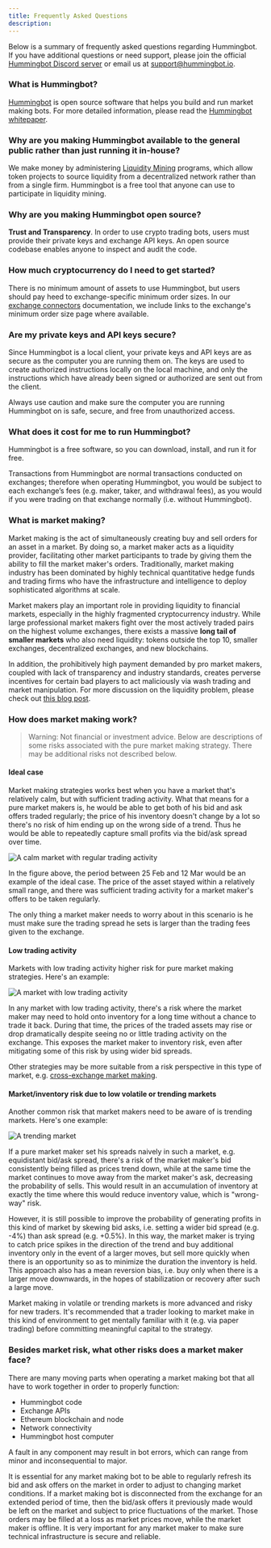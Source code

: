 ```yaml
---
title: Frequently Asked Questions
description:
---
```


Below is a summary of frequently asked questions regarding Hummingbot. If you have additional questions or need support, please join the official [Hummingbot Discord server](https://discord.hummingbot.io) or email us at [support@hummingbot.io](mailto:support@hummingbot.io).

### What is Hummingbot?

[Hummingbot](http://hummingbot.io) is open source software that helps you build and run market making bots. For more detailed information, please read the [Hummingbot whitepaper](https://www.hummingbot.io/hummingbot.pdf).

### Why are you making Hummingbot available to the general public rather than just running it in-house?

We make money by administering [Liquidity Mining](/liquidity-mining) programs, which allow token projects to source liquidity from a decentralized network rather than from a single firm. Hummingbot is a free tool that anyone can use to participate in liquidity mining.

### Why are you making Hummingbot open source?

**Trust and Transparency**. In order to use crypto trading bots, users must provide their private keys and exchange API keys. An open source codebase enables anyone to inspect and audit the code.

### How much cryptocurrency do I need to get started?

There is no minimum amount of assets to use Hummingbot, but users should pay heed to exchange-specific minimum order sizes. In our [exchange connectors](/connectors) documentation, we include links to the exchange's minimum order size page where available.

### Are my private keys and API keys secure?

Since Hummingbot is a local client, your private keys and API keys are as secure as the computer you are running them on. The keys are used to create authorized instructions locally on the local machine, and only the instructions which have already been signed or authorized are sent out from the client.

Always use caution and make sure the computer you are running Hummingbot on is safe, secure, and free from unauthorized access.

### What does it cost for me to run Hummingbot?

Hummingbot is a free software, so you can download, install, and run it for free.

Transactions from Hummingbot are normal transactions conducted on exchanges; therefore when operating Hummingbot, you would be subject to each exchange’s fees (e.g. maker, taker, and withdrawal fees), as you would if you were trading on that exchange normally (i.e. without Hummingbot).

### What is market making?

Market making is the act of simultaneously creating buy and sell orders for an asset in a market. By doing so, a market maker acts as a liquidity provider, facilitating other market participants to trade by giving them the ability to fill the market maker's orders. Traditionally, market making industry has been dominated by highly technical quantitative hedge funds and trading firms who have the infrastructure and intelligence to deploy sophisticated algorithms at scale.

Market makers play an important role in providing liquidity to financial markets, especially in the highly fragmented cryptocurrency industry. While large professional market makers fight over the most actively traded pairs on the highest volume exchanges, there exists a massive **long tail of smaller markets** who also need liquidity: tokens outside the top 10, smaller exchanges, decentralized exchanges, and new blockchains.

In addition, the prohibitively high payment demanded by pro market makers, coupled with lack of transparency and industry standards, creates perverse incentives for certain bad players to act maliciously via wash trading and market manipulation. For more discussion on the liquidity problem, please check out [this blog post](https://www.hummingbot.io/blog/2019-01-thin-crust-of-liquidity/).

### How does market making work?

> Warning: Not financial or investment advice. Below are descriptions of some risks associated with the pure market making strategy. There may be additional risks not described below.

#### Ideal case

Market making strategies works best when you have a market that's relatively calm, but with sufficient trading activity. What that means for a pure market makers is, he would be able to get both of his bid and ask offers traded regularly; the price of his inventory doesn't change by a lot so there's no risk of him ending up on the wrong side of a trend. Thus he would be able to repeatedly capture small profits via the bid/ask spread over time.

![A calm market with regular trading activity](pure-mm-calm.png)

In the figure above, the period between 25 Feb and 12 Mar would be an example of the ideal case. The price of the asset stayed within a relatively small range, and there was sufficient trading activity for a market maker's offers to be taken regularly.

The only thing a market maker needs to worry about in this scenario is he must make sure the trading spread he sets is larger than the trading fees given to the exchange.

#### Low trading activity

Markets with low trading activity higher risk for pure market making strategies. Here's an example:

![A market with low trading activity](pure-mm-low-volume.png)

In any market with low trading activity, there's a risk where the market maker may need to hold onto inventory for a long time without a chance to trade it back. During that time, the prices of the traded assets may rise or drop dramatically despite seeing no or little trading activity on the exchange. This exposes the market maker to inventory risk, even after mitigating some of this risk by using wider bid spreads.

Other strategies may be more suitable from a risk perspective in this type of market, e.g. [cross-exchange market making](/strategies/cross-exchange-market-making).

#### Market/inventory risk due to low volatile or trending markets

Another common risk that market makers need to be aware of is trending markets. Here's one example:

![A trending market](pure-mm-trending.png)

If a pure market maker set his spreads naively in such a market, e.g. equidistant bid/ask spread, there's a risk of the market maker's bid consistently being filled as prices trend down, while at the same time the market continues to move away from the market maker's ask, decreasing the probability of sells. This would result in an accumulation of inventory at exactly the time where this would reduce inventory value, which is "wrong-way" risk.

However, it is still possible to improve the probability of generating profits in this kind of market by skewing bid asks, i.e. setting a wider bid spread (e.g. -4%) than ask spread (e.g. +0.5%). In this way, the market maker is trying to catch price spikes in the direction of the trend and buy additional inventory only in the event of a larger moves, but sell more quickly when there is an opportunity so as to minimize the duration the inventory is held. This approach also has a mean reversion bias, i.e. buy only when there is a larger move downwards, in the hopes of stabilization or recovery after such a large move.

Market making in volatile or trending markets is more advanced and risky for new traders. It's recommended that a trader looking to market make in this kind of environment to get mentally familiar with it (e.g. via paper trading) before committing meaningful capital to the strategy.

### Besides market risk, what other risks does a market maker face?

There are many moving parts when operating a market making bot that all have to work together in order to properly function:

- Hummingbot code
- Exchange APIs
- Ethereum blockchain and node
- Network connectivity
- Hummingbot host computer

A fault in any component may result in bot errors, which can range from minor and inconsequential to major.

It is essential for any market making bot to be able to regularly refresh its bid and ask offers on the market in order to adjust to changing market conditions. If a market making bot is disconnected from the exchange for an extended period of time, then the bid/ask offers it previously made would be left on the market and subject to price fluctuations of the market. Those orders may be filled at a loss as market prices move, while the market maker is offline. It is very important for any market maker to make sure technical infrastructure is secure and reliable.
